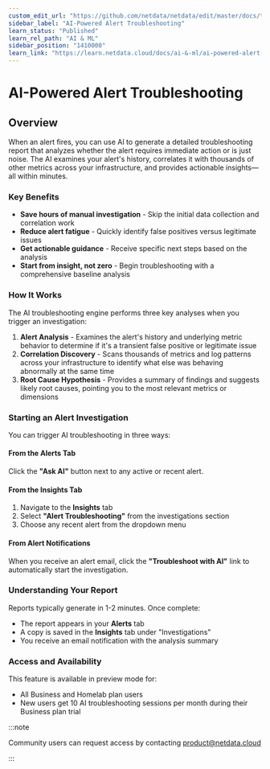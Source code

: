 ```yaml
---
custom_edit_url: "https://github.com/netdata/netdata/edit/master/docs/troubleshooting/troubleshoot.md"
sidebar_label: "AI-Powered Alert Troubleshooting"
learn_status: "Published"
learn_rel_path: "AI & ML"
sidebar_position: "1410000"
learn_link: "https://learn.netdata.cloud/docs/ai-&-ml/ai-powered-alert-troubleshooting"
---
```


# AI-Powered Alert Troubleshooting

## Overview

When an alert fires, you can use AI to generate a detailed troubleshooting report that analyzes whether the alert requires immediate action or is just noise. The AI examines your alert's history, correlates it with thousands of other metrics across your infrastructure, and provides actionable insights—all within minutes.

### Key Benefits

- **Save hours of manual investigation** - Skip the initial data collection and correlation work
- **Reduce alert fatigue** - Quickly identify false positives versus legitimate issues
- **Get actionable guidance** - Receive specific next steps based on the analysis
- **Start from insight, not zero** - Begin troubleshooting with a comprehensive baseline analysis

### How It Works

The AI troubleshooting engine performs three key analyses when you trigger an investigation:

1. **Alert Analysis** - Examines the alert's history and underlying metric behavior to determine if it's a transient false positive or legitimate issue
2. **Correlation Discovery** - Scans thousands of metrics and log patterns across your infrastructure to identify what else was behaving abnormally at the same time
3. **Root Cause Hypothesis** - Provides a summary of findings and suggests likely root causes, pointing you to the most relevant metrics or dimensions

### Starting an Alert Investigation

You can trigger AI troubleshooting in three ways:

#### From the Alerts Tab

Click the **"Ask AI"** button next to any active or recent alert.

<!--

![Alert tab with Ask AI button highlighted](screenshot-alerts-tab-ask-ai.png)

-->

#### From the Insights Tab

1. Navigate to the **Insights** tab
2. Select **"Alert Troubleshooting"** from the investigations section
3. Choose any recent alert from the dropdown menu

<!--

![Insights tab showing Alert Troubleshooting option](screenshot-insights-alert-troubleshooting.png)

-->

#### From Alert Notifications

When you receive an alert email, click the **"Troubleshoot with AI"** link to automatically start the investigation.

<!--

![Email notification with Troubleshoot with AI link](screenshot-email-troubleshoot-link.png)

-->

### Understanding Your Report

Reports typically generate in 1-2 minutes. Once complete:

- The report appears in your **Alerts** tab
- A copy is saved in the **Insights** tab under "Investigations"
- You receive an email notification with the analysis summary

### Access and Availability

This feature is available in preview mode for:

- All Business and Homelab plan users
- New users get 10 AI troubleshooting sessions per month during their Business plan trial

:::note

Community users can request access by contacting product@netdata.cloud

:::
